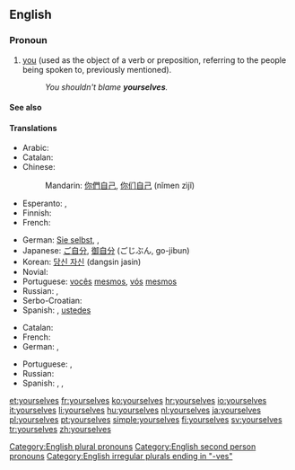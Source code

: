 ==English==

===Pronoun===
{{en-pron|desc=second person|the plural of|yourself|the reflexive case of|you}}

# [[you]] (used as the object of a verb or preposition, referring to the people being spoken to, previously mentioned).
#: ''You shouldn't blame '''yourselves'''.''

====See also====
{{English personal pronouns}}

====Translations====
{{trans-top|you (referring to the people being spoken to, previously mentioned)}}
* Arabic: {{t|ar|انفسكم|alt=أنْفُسُكُم|tr=’anfusúkum}}
* Catalan: {{t-|ca|us}}
* Chinese:
*: Mandarin: [[你們]][[自己]], [[你们]][[自己]] (nǐmen zìjǐ)
* Esperanto: {{t+|eo|vi}}, {{t+|eo|vin}}
* Finnish: {{t-|fi|itsenne}}
* French: {{qualifier|reflexive}} {{t+|fr|vous}}
{{trans-mid}}
* German: [[Sie selbst]], {{t+|de|sich}}, {{qualifier|informal plural, reflexive of "ihr"}} {{t+|de|euch}}
* Japanese: [[ご自分]], [[御自分]] (ごじぶん, go-jibun)
* Korean: [[당신 자신]] (dangsin jasin)
* Novial: {{tø|nov|vus}}
* Portuguese: [[vocês]] [[mesmos]], [[vós]] [[mesmos]]
* Russian: {{t+|ru|себя|tr=sebjá}}, {{t-|ru|вы сами|tr=vy sámi}}
* Serbo-Croatian: {{t-|sh|sebe}}
* Spanish: {{t+|es|se}}, [[ustedes]] {{t-|es|mismos}}
{{trans-bottom}}

{{trans-top|intensifier}}
* Catalan: {{t-|ca|mateix|alt=mateixos}}
* French: {{t+|fr|vous-mêmes}}
* German: {{t-|de|Sie selbst}}, {{qualifier|informal plural}} {{t-|de|ihr selbst}}
{{trans-mid}}
* Portuguese: {{t-|pt|vós mesmos}}, {{t-|pt|vocês mesmos}}
* Russian: {{t-|ru|вы сами|tr=vy sámi}}
* Spanish: {{t-|es|sí mismos}}, {{qualifier|informal}} {{t-|es|vosotros mismos}}, {{qualifier|formal}} {{t-|es|ustedes mismos}}
{{trans-bottom}}

[[Category:English plural pronouns]]
[[Category:English second person pronouns]]
[[Category:English irregular plurals ending in "-ves"]]

[[et:yourselves]]
[[fr:yourselves]]
[[ko:yourselves]]
[[hr:yourselves]]
[[io:yourselves]]
[[it:yourselves]]
[[li:yourselves]]
[[hu:yourselves]]
[[nl:yourselves]]
[[ja:yourselves]]
[[pl:yourselves]]
[[pt:yourselves]]
[[simple:yourselves]]
[[fi:yourselves]]
[[sv:yourselves]]
[[tr:yourselves]]
[[zh:yourselves]]